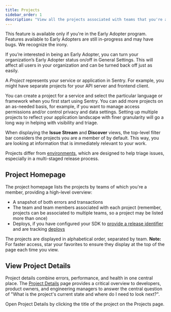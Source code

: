 ```yaml
---
title: Projects
sidebar_order: 1
description: "View all the projects associated with teams that you're a member of, then dive into their details quickly."
---
```


<Note>

This feature is available only if you're in the Early Adopter program. Features available to Early Adopters are still in-progress and may have bugs. We recognize the irony.

If you’re interested in being an Early Adopter, you can turn your organization’s Early Adopter status on/off in General Settings. This will affect all users in your organization and can be turned back off just as easily.

</Note>

A _Project_ represents your service or application in Sentry. For example, you might have separate projects for your API server and frontend client.

You can create a project for a service and select the particular language or framework when you first start using Sentry. You can add more projects on an as-needed basis, for example, if you want to manage access permissions and/or control privacy and data settings. Setting up multiple projects to reflect your application landscape with finer granularity will go a long way in helping with visibility and triage.

When displaying the **Issue Stream** and **Discover** views, the top-level filter bar considers the projects you are a member of by default. This way, you are looking at information that is immediately relevant to your work.

Projects differ from [environments](/product/sentry-basics/environments/), which are designed to help triage issues, especially in a multi-staged release process.

## Project Homepage

The project homepage lists the projects by teams of which you're a member, providing a high-level overview:

- A snapshot of both errors and transactions
- The team and team members associated with each project (remember, projects can be associated to multiple teams, so a project may be listed more than once)
- Deploys, if you have configured your SDK to [provide a release identifier](/platform-redirect/?next=/configuration/releases/) and are tracking [deploys](/product/cli/releases/#creating-deploys)

The projects are displayed in alphabetical order, separated by team. **Note:** For faster access, star your favorites to ensure they display at the top of the page each time you view.

## View Project Details

Project details combine errors, performance, and health in one central place. The [Project Details](/product/projects/project-details/) page provides a critical overview to developers, product owners, and engineering managers to answer the central question of "What is the project's current state and where do I need to look next?".

Open Project Details by clicking the title of the project on the Projects page.
